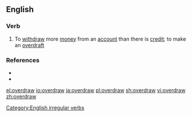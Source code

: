 ==English==

===Verb===
{{en-verb|overdraws|overdrawing|overdrew|overdrawn}}

# To [[withdraw]] more [[money]] from an [[account]] than there is [[credit]]; to make an [[overdraft]]

===References===
* {{R:Century 1911}}
* {{R:Webster 1913}}

[[Category:English irregular verbs]]

[[el:overdraw]]
[[io:overdraw]]
[[ja:overdraw]]
[[pl:overdraw]]
[[sh:overdraw]]
[[vi:overdraw]]
[[zh:overdraw]]